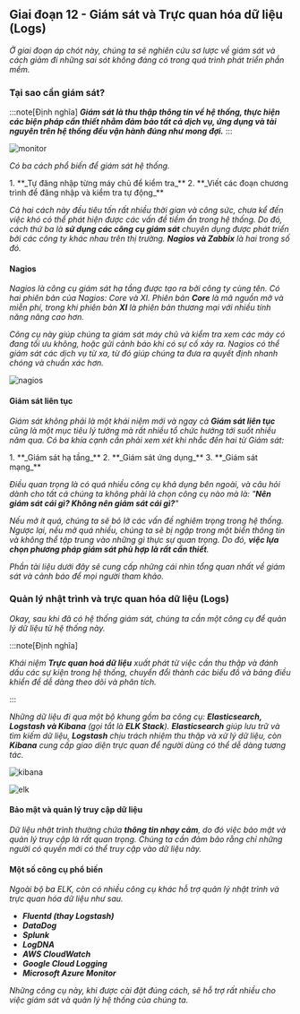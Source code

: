 
## Giai đoạn 12 - Giám sát và Trực quan hóa dữ liệu (Logs)

_Ở giai đoạn áp chót này, chúng ta sẽ nghiên cứu sơ lược về giám sát và cách giảm đi những 
sai sót không đáng có trong quá trình phát triển phần mềm._

### Tại sao cần giám sát?

:::note[Định nghĩa]
**_Giám sát là thu thập thông tin về hệ thống, thực hiện các biện pháp cần thiết nhằm
đảm bảo tất cả dịch vụ, ứng dụng và tài nguyên trên hệ thống đều vận hành đúng như mong đợi._**
:::

![monitor](../../../../assets/others/monitor.png)

_Có ba cách phổ biến để giám sát hệ thống._

<Steps>
1. **_Tự đăng nhập từng máy chủ để kiểm tra_**
2. **_Viết các đoạn chương trình để đăng nhập và kiểm tra tự động_**
</Steps>

_Cả hai cách này đều tiêu tốn rất nhiều thời gian và công sức, chưa kể đến việc khó có thể phát hiện
được các vấn đề tiềm ẩn trong hệ thống. Do đó, cách thứ ba là **sử dụng các công cụ giám sát** chuyên dụng
được phát triển bởi các công ty khác nhau trên thị trường. **Nagios và Zabbix** là hai trong số đó._

#### Nagios

_Nagios là công cụ giám sát hạ tầng được tạo ra bởi công ty cùng tên. Có hai phiên bản của Nagios: Core
và XI. Phiên bản **Core** là mã nguồn mở và miễn phí, trong khi phiên bản **XI** là phiên bản thương mại 
với nhiều tính năng nâng cao hơn._

_Công cụ này giúp chúng ta giám sát máy chủ và kiểm tra xem các máy có đang tối ưu không, hoặc gửi cảnh báo
khi có sự cố xảy ra. Nagios có thể giám sát các dịch vụ từ xa, từ đó giúp chúng ta đưa ra quyết định nhanh chóng
và chuẩn xác hơn._

![nagios](../../../../assets/others/nagios.png)

#### Giám sát liên tục

_Giám sát không phải là một khái niệm mới và ngay cả **Giám sát liên tục** cũng là một mục tiêu lý tưởng mà rất 
nhiều tổ chức hướng tới suốt nhiều năm qua. Có ba khía cạnh cần phải xem xét khi nhắc đến hai từ Giám sát:_

<Steps>
1. **_Giám sát hạ tầng_**
2. **_Giám sát ứng dụng_**
3. **_Giám sát mạng_**
</Steps>

_Điều quan trọng là có quá nhiều công cụ khả dụng bên ngoài, và câu hỏi dành cho tất cả chúng ta không phải là chọn 
công cụ nào mà là: "**Nên giám sát cái gì? Không nên giám sát cái gì?**"_

_Nếu mở ít quá, chúng ta sẽ bỏ lỡ các vấn đề nghiêm trọng trong hệ thống. Ngược lại, nếu mở quá nhiều, chúng ta sẽ bị
ngập trong một biển thông tin và không thể tập trung vào những gì thực sự quan trọng. Do đó, **việc lựa chọn 
phương pháp giám sát phù hợp là rất cần thiết**._

_Phần tài liệu dưới đây sẽ cung cấp những cái nhìn tổng quan nhất về giám sát và cảnh báo để mọi người tham khảo._

### Quản lý nhật trình và trực quan hóa dữ liệu (Logs)

_Okay, sau khi đã có hệ thống giám sát, chúng ta cần một công cụ để quản lý dữ liệu từ hệ thống này._

:::note[Định nghĩa]

_Khái niệm **Trực quan hoá dữ liệu** xuất phát từ việc cần thu thập và đánh dấu các sự kiện trong hệ thống,
chuyển đổi thành các biểu đồ và bảng điều khiển để dễ dàng theo dõi và phân tích._

:::

_Những dữ liệu đi qua một bộ khung gồm ba công cụ: **Elasticsearch, Logstash và Kibana** (gọi tắt là **ELK Stack**). 
**Elasticsearch** giúp lưu trữ và tìm kiếm dữ liệu, **Logstash** chịu trách nhiệm thu thập và xử lý dữ liệu, còn 
**Kibana** cung cấp giao diện trực quan để người dùng có thể dễ dàng tương tác._

![kibana](../../../../assets/others/kibana.png)

![elk](../../../../assets/others/elk.png)

#### Bảo mật và quản lý truy cập dữ liệu

_Dữ liệu nhật trình thường chứa **thông tin nhạy cảm**, do đó việc bảo mật và quản lý truy cập là rất quan trọng. 
Chúng ta cần đảm bảo rằng chỉ những người có quyền mới có thể truy cập vào dữ liệu này._

#### Một số công cụ phổ biến

_Ngoài bộ ba ELK, còn có nhiều công cụ khác hỗ trợ quản lý nhật trình và trực quan hóa dữ liệu như sau._

- **_Fluentd (thay Logstash)_**
- **_DataDog_**
- **_Splunk_**
- **_LogDNA_**
- **_AWS CloudWatch_**
- **_Google Cloud Logging_**
- **_Microsoft Azure Monitor_**

_Những công cụ này, khi được cài đặt đúng cách, sẽ hỗ trợ rất nhiều cho việc giám sát và quản lý hệ thống của chúng ta._